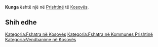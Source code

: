 {{Fshat në Kosovës
 | Emri                = Kunga
| srp_N_name = Kunga
| srp_N_FULL_NAME_RO = Kunga
| srp_N_FULL_NAME_ND_RO = Kunga
| srp_N_SORT_NAME_RG = KUNGA
| srp_N_FULL_NAME_RG = Kunga
| srp_N_FULL_NAME_ND_RG = Kunga

 | Emri (Rasa dhanore) = 
 | Figura              = 
 | Shteti              = Kosovo
 | Komuna              = Prishtinë
 | Kodi postar         = 
 | Sipërfaqja          = 

 | Popullsia           = 

 | Regj. i popullsisë  = 
 | Dend. e popullsisë  = 
 | Faqja zyrtare       = 
 <!--- Koordinatat ----> 
 | Gjerësia            = 42.771809
 | Gjatësia            = 21.156685
 | Lartësia            = 
}}
'''Kunga''' është një [[]] në [[Prishtinë]] të [[Kosovës]].

<!-- == Gjeografia == -->
<!-- == Historia == -->
<!-- == Demografia == -->
== Shih edhe ==
{{Komuna Prishtinë}}
{{Kosovo-Administrata-Cung}}

[[Kategoria:Fshatra në Kosovës]]
[[Kategoria:Fshatra në Kommunes Prishtinë]]
[[Kategoria:Vendbanime në Kosovës]]